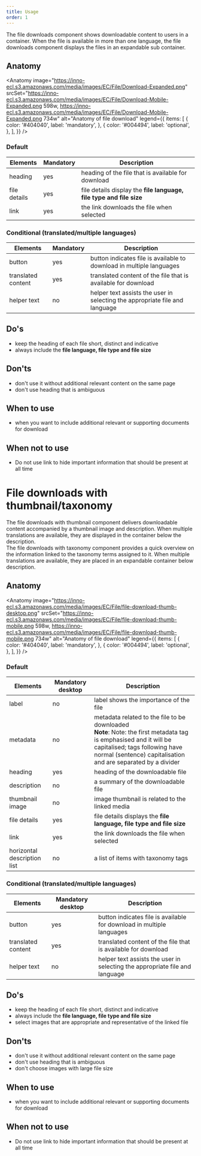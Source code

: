 ```yaml
---
title: Usage
order: 1
---
```



<Paragraph size="lead">
  The file downloads component shows downloadable content to users in a
  container. When the file is available in more than one language, the file
  downloads component displays the files in an expandable sub container.
</Paragraph>

## Anatomy

<Anatomy
  image="https://inno-ecl.s3.amazonaws.com/media/images/EC/File/Download-Expanded.png"
  srcSet="https://inno-ecl.s3.amazonaws.com/media/images/EC/File/Download-Mobile-Expanded.png 598w, https://inno-ecl.s3.amazonaws.com/media/images/EC/File/Download-Mobile-Expanded.png 734w"
  alt="Anatomy of file download"
  legend={{
    items: [
      {
        color: '#404040',
        label: 'mandatory',
      },
      {
        color: '#004494',
        label: 'optional',
      },
    ],
  }}
/>

### Default

| Elements     | Mandatory | Description                                                         |
| ------------ | --------- | ------------------------------------------------------------------- |
| heading      | yes       | heading of the file that is available for download                  |
| file details | yes       | file details display the **file language, file type and file size** |
| link         | yes       | the link downloads the file when selected                           |

### Conditional (translated/multiple languages)

| Elements           | Mandatory | Description                                                                 |
| ------------------ | --------- | --------------------------------------------------------------------------- |
| button             | yes       | button indicates file is available to download in multiple languages        |
| translated content | yes       | translated content of the file that is available for download               |
| helper text        | no        | helper text assists the user in selecting the appropriate file and language |

## Do's

- keep the heading of each file short, distinct and indicative
- always include the **file language, file type and file size**

## Don'ts

- don't use it without additional relevant content on the same page
- don't use heading that is ambiguous

## When to use

- when you want to include additional relevant or supporting documents for download

## When not to use

- Do not use link to hide important information that should be present at all time

# File downloads with thumbnail/taxonomy

<Paragraph size="lead">
  The file downloads with thumbnail component delivers downloadable content
  accompanied by a thumbnail image and description. When multiple translations
  are available, they are displayed in the container below the description.
  <br />
  The file downloads with taxonomy component provides a quick overview on the
  information linked to the taxonomy terms assigned to it. When multiple
  translations are available, they are placed in an expandable container below
  description.
</Paragraph>

## Anatomy

<Anatomy
  image="https://inno-ecl.s3.amazonaws.com/media/images/EC/File/file-download-thumb-desktop.png"
  srcSet="https://inno-ecl.s3.amazonaws.com/media/images/EC/File/file-download-thumb-mobile.png 598w, https://inno-ecl.s3.amazonaws.com/media/images/EC/File/file-download-thumb-mobile.png 734w"
  alt="Anatomy of file download"
  legend={{
    items: [
      {
        color: '#404040',
        label: 'mandatory',
      },
      {
        color: '#004494',
        label: 'optional',
      },
    ],
  }}
/>

### Default

| Elements                    | Mandatory desktop | Description                                                                                                                                                                                                            |
| --------------------------- | ----------------- | ---------------------------------------------------------------------------------------------------------------------------------------------------------------------------------------------------------------------- |
| label                       | no                | label shows the importance of the file                                                                                                                                                                                 |
| metadata                    | no                | metadata related to the file to be downloaded<br/>**Note**: Note: the first metadata tag is emphasised and it will be capitalised; tags following have normal (sentence) capitalisation and are separated by a divider |
| heading                     | yes               | heading of the downloadable file                                                                                                                                                                                       |
| description                 | no                | a summary of the downloadable file                                                                                                                                                                                     |
| thumbnail image             | no                | image thumbnail is related to the linked media                                                                                                                                                                         |
| file details                | yes               | file details displays the **file language, file type and file size**                                                                                                                                                   |
| link                        | yes               | the link downloads the file when selected                                                                                                                                                                              |
| horizontal description list | no                | a list of items with taxonomy tags                                                                                                                                                                                     |

### Conditional (translated/multiple languages)

| Elements           | Mandatory desktop | Description                                                                 |
| ------------------ | ----------------- | --------------------------------------------------------------------------- |
| button             | yes               | button indicates file is available for download in multiple languages       |
| translated content | yes               | translated content of the file that is available for download               |
| helper text        | no                | helper text assists the user in selecting the appropriate file and language |

## Do's

- keep the heading of each file short, distinct and indicative
- always include the **file language, file type and file size**
- select images that are appropriate and representative of the linked file

## Don'ts

- don't use it without additional relevant content on the same page
- don't use heading that is ambiguous
- don't choose images with large file size

## When to use

- when you want to include additional relevant or supporting documents for download

## When not to use

- Do not use link to hide important information that should be present at all time
